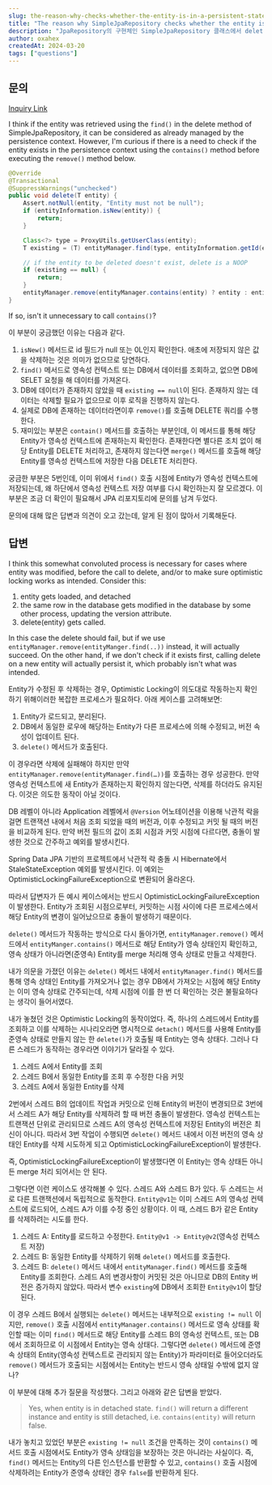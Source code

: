 ```yaml
---
slug: the-reason-why-checks-whether-the-entity-is-in-a-persistent-state-when-calling-the-delete-method-internally
title: "The reason why SimpleJpaRepository checks whether the entity is in a persistent state when calling the delete method internally"
description: "JpaRepository의 구현체인 SimpleJpaRepository 클래스에서 delete 메서드 호출 시 삭제 시점에 내부적으로 Entity의 영속 상태를 체크하는 이유가 궁금해서 질문을 남겼는데, 그 과정에서 알게 된 내용을 기록한 글"
author: oxahex
createdAt: 2024-03-20
tags: ["questions"]
---
```


## 문의

[Inquiry Link](https://github.com/spring-projects/spring-data-jpa/issues/3401)

I think if the entity was retrieved using the `find()` in the delete method of SimpleJpaRepository, it can be considered as already managed by the persistence context.
However, I'm curious if there is a need to check if the entity exists in the persistence context using the `contains()` method before executing the `remove()` method below.

```java
@Override
@Transactional
@SuppressWarnings("unchecked")
public void delete(T entity) {
	Assert.notNull(entity, "Entity must not be null");
	if (entityInformation.isNew(entity)) {
		return;
	}

	Class<?> type = ProxyUtils.getUserClass(entity);
	T existing = (T) entityManager.find(type, entityInformation.getId(entity));

	// if the entity to be deleted doesn't exist, delete is a NOOP
	if (existing == null) {
		return;
	}
	entityManager.remove(entityManager.contains(entity) ? entity : entityManager.merge(entity));
}
```

If so, isn't it unnecessary to call `contains()`?

이 부분이 궁금했던 이유는 다음과 같다.

1. `isNew()` 메서드로 id 필드가 null 또는 0L인지 확인한다. 애초에 저장되지 않은 값을 삭제하는 것은 의미가 없으므로 당연하다.
2. `find()` 메서드로 영속성 컨텍스트 또는 DB에서 데이터를 조회하고, 없으면 DB에 SELET 요청을 해 데이터를 가져온다.
3. DB에 데이터가 존재하지 않았을 때 `existing == null`이 된다. 존재하지 않는 데이터는 삭제할 필요가 없으므로 이후 로직을 진행하지 않는다.
4. 실제로 DB에 존재하는 데이터라면이후 `remove()`를 호출해 DELETE 쿼리를 수행한다.
5. 재미있는 부분은 `contain()` 메서드를 호출하는 부분인데, 이 메서드를 통해 해당 Entity가 영속성 컨텍스트에 존재하는지 확인한다. 존재한다면 별다른 조치 없이 해당 Entity를 DELETE 처리하고, 존재하지 않는다면 `merge()` 메서드를 호출해 해당 Entity를 영속성 컨텍스트에 저장한 다음 DELETE 처리한다.

궁금한 부분은 5번인데, 이미 위에서 `find()` 호출 시점에 Entity가 영속성 컨텍스트에 저장되는데, 왜 하단에서 영속성 컨텍스트 저장 여부를 다시 확인하는지 잘 모르겠다. 이 부분은 조금 더 확인이 필요해서 JPA 리포지토리에 문의를 남겨 두었다.

문의에 대해 많은 답변과 의견이 오고 갔는데, 알게 된 점이 많아서 기록해둔다.

## 답변

I think this somewhat convoluted process is necessary for cases where entity was modified, before the call to delete, and/or to make sure optimistic locking works as intended.
Consider this:

1. entity gets loaded, and detached
2. the same row in the database gets modified in the database by some other process, updating the version attribute.
3. delete(entity) gets called.

In this case the delete should fail, but if we use `entityManager.remove(entityManger.find(..))` instead, it will actually succeed.
On the other hand, if we don't check if it exists first, calling delete on a new entity will actually persist it, which probably isn't what was intended.


Entity가 수정된 후 삭제하는 경우, Optimistic Locking이 의도대로 작동하는지 확인하기 위해이러한 복잡한 프로세스가 필요하다. 아래 케이스를 고려해보면:

1. Entity가 로드되고, 분리된다.
2. DB에서 동일한 로우에 해당하는 Entity가 다른 프로세스에 의해 수정되고, 버전 속성이 업데이트 된다.
3. `delete()` 메서드가 호출된다.

이 경우라면 삭제에 실패해야 하지만 만약 `entityManager.remove(entityManager.find(…))`를 호출하는 경우 성공한다. 만약 영속성 컨텍스트에 새 Entity가 존재하는지 확인하지 않는다면, 삭제를 하더라도 유지된다. 이것은 의도한 동작이 아닐 것이다.



DB 레벨이 아니라 Application 레벨에서 `@Version` 어노테이션을 이용해 낙관적 락을 걸면 트랜잭션 내에서 처음 조회 되었을 때의 버전과, 이후 수정되고 커밋 될 때의 버전을 비교하게 된다. 만약 버전 필드의 값이 조회 시점과 커밋 시점에 다르다면, 충돌이 발생한 것으로 간주하고 예외를 발생시킨다.

Spring Data JPA 기반의 프로젝트에서 낙관적 락 충돌 시 Hibernate에서 StaleStateException 예외를 발생시킨다. 이 예외는 OptimisticLockingFailureException으로 변환되어 올라온다.

따라서 답변자가 든 예시 케이스에서는 반드시 OptimisticLockingFailureException이 발생한다. Entity가 조회된 시점으로부터, 커밋하는 시점 사이에 다른 프로세스에서 해당 Entity의 변경이 일어났으므로 충돌이 발생하기 때문이다.

`delete()` 메서드가 작동하는 방식으로 다시 돌아가면, `entityManager.remove()` 메서드에서 `entityManger.contains()` 메서드로 해당 Entity가 영속 상태인지 확인하고, 영속 상태가 아니라면(준영속) Entity를 merge 처리해 영속 상태로 만들고 삭제한다.

내가 의문을 가졌던 이유는 `delete()` 메서드 내에서 `entityManager.find()` 메서드를 통해 영속 상태인 Entity를 가져오거나 없는 경우 DB에서 가져오는 시점에 해당 Entity는 이미 영속 상태로 간주되는데, 삭제 시점에 이를 한 번 더 확인하는 것은 불필요하다는 생각이 들어서였다.

내가 놓쳤던 것은 Optimistic Locking의 동작이었다. 즉, 하나의 스레드에서 Entity를 조회하고 이를 삭제하는 시나리오라면 명시적으로 `detach()` 메서드를 사용해 Entity를 준영속 상태로 만들지 않는 한 `delete()`가 호출될 때 Entity는 영속 상태다. 그러나 다른 스레드가 동작하는 경우라면 이야기가 달라질 수 있다.

1. 스레드 A에서 Entity를 조회
2. 스레드 B에서 동일한 Entity를 조회 후 수정한 다음 커밋
3. 스레드 A에서 동일한 Entity를 삭제

2번에서 스레드 B의 업데이트 작업과 커밋으로 인해 Entity의 버전이 변경되므로 3번에서 스레드 A가 해당 Entity를 삭제하려 할 때 버전 충돌이 발생한다. 영속성 컨텍스트는 트랜잭션 단위로 관리되므로 스레드 A의 영속성 컨텍스트에 저장된 Entity의 버전은 최신이 아니다. 따라서 3번 작업이 수행되면 `delete()` 메서드 내에서 이전 버전의 영속 상태인 Entity를 삭제 시도하게 되고 OptimisticLockingFailureException이 발생한다.

즉, OptimisticLockingFailureException이 발생했다면 이 Entity는 영속 상태든 아니든 merge 처리 되어서는 안 된다.

그렇다면 이런 케이스도 생각해볼 수 있다. 스레드 A와 스레드 B가 있다. 두 스레드는 서로 다른 트랜잭션에서 독립적으로 동작한다. `Entity@v1`는 이미 스레드 A의 영속성 컨텍스트에 로드되어, 스레드 A가 이를 수정 중인 상황이다. 이 때, 스레드 B가 같은 Entity를 삭제하려는 시도를 한다.

1. 스레드 A: Entity를 로드하고 수정한다. `Entity@v1 -> Entity@v2`(영속성 컨텍스트 저장)
2. 스레드 B: 동일한 Entity를 삭제하기 위해 `delete()` 메서드를 호출한다.
3. 스레드 B: `delete()` 메서드 내에서 `entityManager.find()` 메서드를 호출해 Entity를 조회한다. 스레드 A의 변경사항이 커밋된 것은 아니므로 DB의 Entity 버전은 증가하지 않았다. 따라서 변수 `existing`에 DB에서 조회한 `Entity@v1`이 할당된다.


이 경우 스레드 B에서 실행되는 `delete()` 메서드는 내부적으로 `existing != null` 이지만, `remove()` 호출 시점에서 `entityManager.contains()` 메서드로 영속 상태를 확인할 때는 이미 `find()` 메서드로 해당 Entity를 스레드 B의 영속성 컨텍스트, 또는 DB에서 조회하므로 이 시점에서 Entity는 영속 상태다. 그렇다면 `delete()` 메서드에 준영속 상태의 Entity(영속성 컨텍스트로 관리되지 않는 Entity)가 파라미터로 들어오더라도 `remove()` 메서드가 호출되는 시점에서는 Entity는 반드시 영속 상태일 수밖에 없지 않나?

이 부분에 대해 추가 질문을 작성했다. 그리고 아래와 같은 답변을 받았다.

> Yes, when entity is in detached state. `find()` will return a different instance and entity is still detached, i.e. `contains(entity)` will return false.

내가 놓치고 있었던 부분은 `existing != null` 조건을 만족하는 것이 `contains()` 메서드 호출 시점에서도 Entity가 영속 상태임을 보장하는 것은 아니라는 사실이다. 즉, `find()` 메서드는 Entity의 다른 인스턴스를 반환할 수 있고, `contains()` 호출 시점에 삭제하려는 Entity가 준영속 상태인 경우 `false`를 반환하게 된다.





